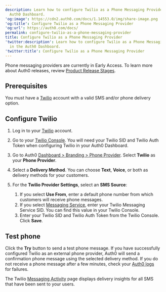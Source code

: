 ```yaml
---
description: Learn how to configure Twilio as a Phone Messaging Provider in the
  Auth0 Dashboard.
'og:image': https://cdn2.auth0.com/docs/1.14553.0/img/share-image.png
'og:title': Configure Twilio as a Phone Messaging Provider
'og:url': https://auth0.com/docs/
permalink: configure-twilio-as-a-phone-messaging-provider
title: Configure Twilio as a Phone Messaging Provider
'twitter:description': Learn how to configure Twilio as a Phone Messaging Provider
  in the Auth0 Dashboard.
'twitter:title': Configure Twilio as a Phone Messaging Provider
---
```

<Callout icon="file-lines" color="#0EA5E9" iconType="regular">

Phone messaging providers are currently in Early Access. To learn more about Auth0 releases, review [Product Release Stages](/troubleshoot/product-lifecycle/product-release-stages).

</Callout>

## Prerequisites

You must have a [Twilio](https://twilio.com/) account with a valid SMS and/or phone delivery option.

## Configure Twilio

1. Log in to your [Twilio](https://www.twilio.com/login) account.
2. Go to your [Twilio Console](https://console.twilio.com/). You will need your Twilio SID and Twilio Auth Token when configuring Twilio in your Auth0 Dashboard.
3. Go to Auth0 [Dashboard > Branding > Phone Provider](https://manage.auth0.com/#/branding/phone/provider). Select **Twilio** as your **Phone Provider**.
4. Select a **Delivery Method**. You can choose **Text**, **Voice**, or both as delivery methods for your customers.
5. For the **Twilio Provider Settings**, select an **SMS Source**:

   1. If you select **Use From**, enter a default phone number from which customers will receive phone messages.
   2. If you select [Messaging Service](https://www.twilio.com/docs/messaging/services), enter your Twilio Messaging Service SID. You can find this value in your Twilio Console.
   3. Enter your Twilio SID and Twilio Auth Token from the Twilio Console. Click **Save**.

## Test phone

Click the **Try** button to send a test phone message. If you have successfully configured Twilio as an external phone provider, Auth0 will send a confirmation phone message using the selected delivery method. If you do not receive a phone message after a few minutes, check your [Auth0 logs](https://manage.auth0.com/#/logs) for failures.

The Twilio [Messaging Activity](https://console.twilio.com/us1/develop/sms/overview) page displays delivery insights for all SMS that have been sent to your users.